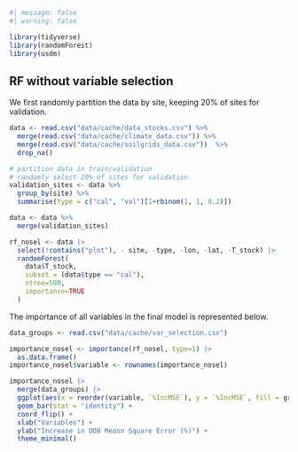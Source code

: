 ```r
#| message: false
#| warning: false

library(tidyverse)
library(randomForest)
library(usdm)
```

## RF without variable selection {.unnumbered}

We first randomly partition the data by site, keeping 20% of sites for validation. 

```r
data <- read.csv("data/cache/data_stocks.csv") %>% 
  merge(read.csv("data/cache/climate_data.csv")) %>% 
  merge(read.csv("data/cache/soilgrids_data.csv"))  %>%
  drop_na()

# partition data in train/validation
# randomly select 20% of sites for validation
validation_sites <- data %>%
  group_by(site) %>%
  summarise(type = c("cal", "val")[1+rbinom(1, 1, 0.2)])

data <- data %>%
  merge(validation_sites)
```

```r
rf_nosel <- data |> 
  select(!contains("plot"), - site, -type, -lon, -lat, -T_stock) |> 
  randomForest(
    data$T_stock,
    subset = (data$type == "cal"),
    ntree=500,
    importance=TRUE
  )
```

The importance of all variables in the final model is represented below. 

```r
data_groups <- read.csv("data/cache/var_selection.csv")

importance_nosel <- importance(rf_nosel, type=1) |> 
  as.data.frame() 
importance_nosel$variable <- rownames(importance_nosel)

importance_nosel |> 
  merge(data_groups) |> 
  ggplot(aes(x = reorder(variable, `%IncMSE`), y = `%IncMSE`, fill = group)) +
  geom_bar(stat = "identity") +
  coord_flip() +
  xlab("Variables") +
  ylab("Increase in OOB Measn Square Error (%)") +
  theme_minimal()
```
